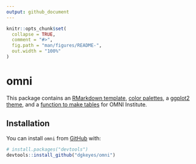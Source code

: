 ```yaml
---
output: github_document
---
```


```r
knitr::opts_chunk$set(
  collapse = TRUE,
  comment = "#>",
  fig.path = "man/figures/README-",
  out.width = "100%"
)
```

# omni

This package contains an [RMarkdown template](articles/rmarkdown.html), [color palettes](articles/colors.html), a [ggplot2 theme](articles/theme.html), and a [function to make tables](articles/tables.html) for OMNI Institute. 

## Installation

You can install `omni` from [GitHub](https://github.com/) with:

``` r
# install.packages("devtools")
devtools::install_github("dgkeyes/omni")
```

